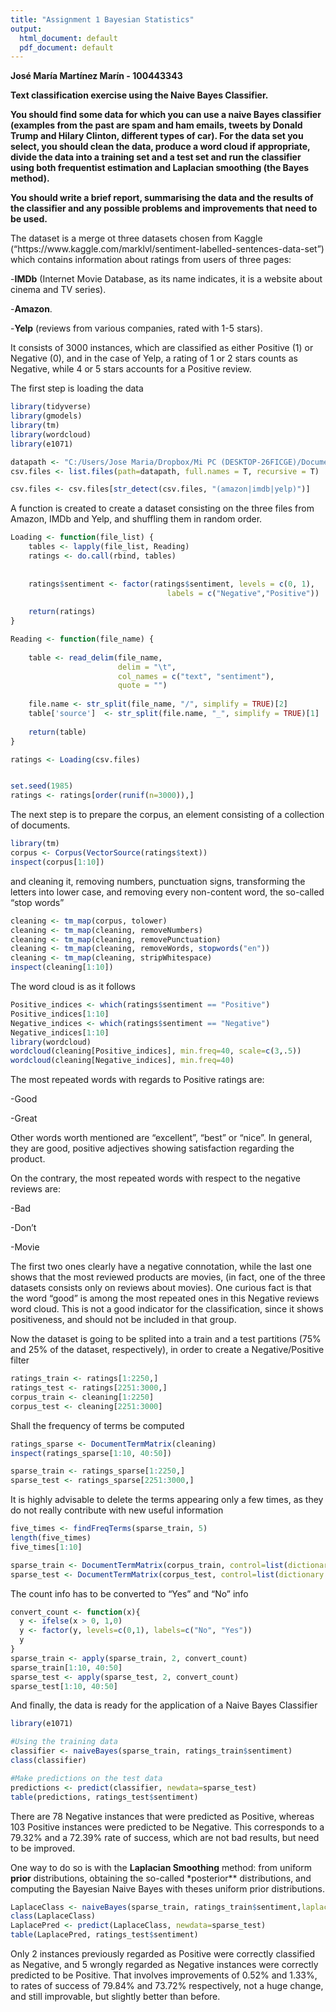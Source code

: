 ---
title: "Assignment 1 Bayesian Statistics"
output:
  html_document: default
  pdf_document: default
---

**José María Martínez Marín - 100443343**

**Text classification exercise using the Naive Bayes Classifier.**

**You should find some data for which you can use a naive Bayes classifier (examples from the past are spam and ham emails, tweets by Donald Trump and Hilary Clinton, different types of car).  For the data set you select, you should clean the data, produce a word cloud if appropriate, divide the data into a training set and a test set and run the classifier using both frequentist estimation and Laplacian smoothing (the Bayes method).**

**You should write a brief report, summarising the data and the results of the classifier and any possible problems and improvements that need to be used.**

The dataset is a merge ot three datasets chosen from Kaggle ("https://www.kaggle.com/marklvl/sentiment-labelled-sentences-data-set") which contains information about ratings from users of three pages:

-**IMDb** (Internet Movie Database, as its name indicates, it is a website about cinema and TV series).

-**Amazon**.

-**Yelp** (reviews from various companies, rated with 1-5 stars).

It consists of 3000 instances, which are classified as either Positive (1) or Negative (0), and in the case of Yelp, a rating of 1 or 2 stars counts as Negative, while 4 or 5 stars accounts for a Positive review.

The first step is loading the data


```{r warning=FALSE}
library(tidyverse)
library(gmodels) 
library(tm)
library(wordcloud)
library(e1071)

datapath <- "C:/Users/Jose Maria/Dropbox/Mi PC (DESKTOP-26FICGE)/Documents/5 MASTER BIG DATA ANALYTICS/2A Bayesian learning/----ASSIGNMENT 1----"
csv.files <- list.files(path=datapath, full.names = T, recursive = T)

csv.files <- csv.files[str_detect(csv.files, "(amazon|imdb|yelp)")]
```

A function is created to create a dataset consisting on the three files from Amazon, IMDb and Yelp, and shuffling them in random order.

```{r message=FALSE, warning=FALSE}
Loading <- function(file_list) { 
    tables <- lapply(file_list, Reading)
    ratings <- do.call(rbind, tables)
    
   
    ratings$sentiment <- factor(ratings$sentiment, levels = c(0, 1),
                                   labels = c("Negative","Positive"))
    
    return(ratings)
}

Reading <- function(file_name) {
   
    table <- read_delim(file_name, 
                        delim = "\t", 
                        col_names = c("text", "sentiment"),
                        quote = "")
    
    file.name <- str_split(file_name, "/", simplify = TRUE)[2]
    table['source']  <- str_split(file.name, "_", simplify = TRUE)[1]
        
    return(table)
}

ratings <- Loading(csv.files)


set.seed(1985)
ratings <- ratings[order(runif(n=3000)),]
```


The next step is to prepare the corpus, an element consisting of a collection of documents.

```{r}
library(tm)
corpus <- Corpus(VectorSource(ratings$text))
inspect(corpus[1:10])
```
 
 
and cleaning it, removing numbers, punctuation signs, transforming the letters into lower case, and removing every non-content word, the so-called "stop words"
 
```{r}
cleaning <- tm_map(corpus, tolower)
cleaning <- tm_map(cleaning, removeNumbers)
cleaning <- tm_map(cleaning, removePunctuation)
cleaning <- tm_map(cleaning, removeWords, stopwords("en"))
cleaning <- tm_map(cleaning, stripWhitespace)
inspect(cleaning[1:10])
```

The word cloud is as it follows


```{r}
Positive_indices <- which(ratings$sentiment == "Positive")
Positive_indices[1:10]
Negative_indices <- which(ratings$sentiment == "Negative")
Negative_indices[1:10]
library(wordcloud)
wordcloud(cleaning[Positive_indices], min.freq=40, scale=c(3,.5))
wordcloud(cleaning[Negative_indices], min.freq=40)
```

The most repeated words with regards to Positive ratings are:

-Good

-Great

Other words worth mentioned are "excellent", "best" or "nice". In general, they are good, positive adjectives showing satisfaction regarding the product.

On the contrary, the most repeated words with respect to the negative reviews are:

-Bad

-Don't

-Movie

The first two ones clearly have a negative connotation, while the last one shows that the most reviewed products are movies, (in fact, one of the three datasets consists only on reviews about movies). One curious fact is that the word "good" is among the most repeated ones in this Negative reviews word cloud. This is not a good indicator for the classification, since it shows positiveness, and should not be included in that group. 
 
Now the dataset is going to be splited into a train and a test partitions (75% and 25% of the dataset, respectively), in order to create a Negative/Positive filter

 
```{r}
ratings_train <- ratings[1:2250,]
ratings_test <- ratings[2251:3000,]
corpus_train <- cleaning[1:2250]
corpus_test <- cleaning[2251:3000]
```
 
Shall the frequency of terms be computed

```{r}
ratings_sparse <- DocumentTermMatrix(cleaning)
inspect(ratings_sparse[1:10, 40:50])

sparse_train <- ratings_sparse[1:2250,]
sparse_test <- ratings_sparse[2251:3000,]
```
 
It is highly advisable to delete the terms appearing only a few times, as they do not really contribute with new useful information

```{r} 
five_times <- findFreqTerms(sparse_train, 5)
length(five_times)
five_times[1:10]
```
 
 
```{r}
sparse_train <- DocumentTermMatrix(corpus_train, control=list(dictionary = five_times))
sparse_test <- DocumentTermMatrix(corpus_test, control=list(dictionary = five_times))
```
 
 
The count info has to be converted to "Yes" and "No" info
 
```{r}
convert_count <- function(x){
  y <- ifelse(x > 0, 1,0)
  y <- factor(y, levels=c(0,1), labels=c("No", "Yes"))
  y
} 
sparse_train <- apply(sparse_train, 2, convert_count)
sparse_train[1:10, 40:50]
sparse_test <- apply(sparse_test, 2, convert_count)
sparse_test[1:10, 40:50]
``` 
 
And finally, the data is ready for the application of a Naive Bayes Classifier

```{r}
library(e1071)

#Using the training data
classifier <- naiveBayes(sparse_train, ratings_train$sentiment)
class(classifier)

#Make predictions on the test data
predictions <- predict(classifier, newdata=sparse_test)
table(predictions, ratings_test$sentiment)
```

There are 78 Negative instances that were predicted as Positive, whereas 103 Positive instances were predicted to be Negative. This corresponds to a $79.32\%$ and a $72.39\%$ rate of success, which are not bad results, but need to be improved. 

One way to do so is with the **Laplacian Smoothing** method: from uniform **prior** distributions, obtaining the so-called *posterior** distributions, and computing the Bayesian Naive Bayes with theses uniform prior distributions.

```{r}
LaplaceClass <- naiveBayes(sparse_train, ratings_train$sentiment,laplace = 1)
class(LaplaceClass)
LaplacePred <- predict(LaplaceClass, newdata=sparse_test)
table(LaplacePred, ratings_test$sentiment)

```


Only 2 instances previously regarded as Positive were correctly classified as Negative, and 5 wrongly regarded as Negative instances were correctly predicted to be Positive. That involves improvements of $0.52\%$ and $1.33\%$, to rates of success of $79.84\%$ and $73.72\%$ respectively, not a huge change, and still improvable, but slightly better than before.
